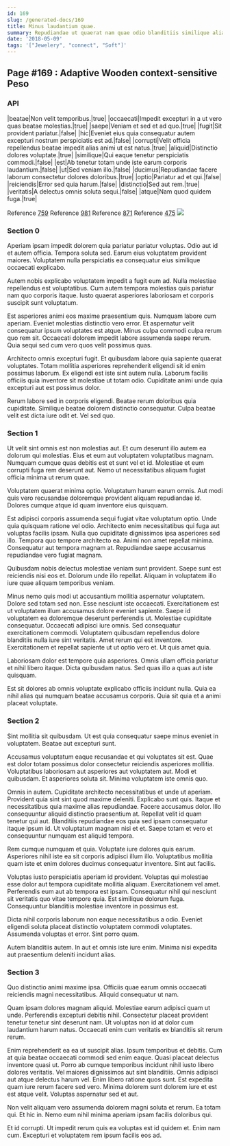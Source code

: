 ```yaml
---
id: 169
slug: /generated-docs/169
title: Minus laudantium quae.
summary: Repudiandae ut quaerat nam quae odio blanditiis similique alias.
date: '2018-05-09'
tags: '["Jewelery", "connect", "Soft"]'
---
```


## Page #169 : Adaptive Wooden context-sensitive Peso
### API

|beatae|Non velit temporibus.|true|
|occaecati|Impedit excepturi in a ut vero quas beatae molestias.|true|
|saepe|Veniam et sed et ad quo.|true|
|fugit|Sit provident pariatur.|false|
|hic|Eveniet eius quia consequatur autem excepturi nostrum perspiciatis est ad.|false|
|corrupti|Velit officia repellendus beatae impedit alias animi ut est natus.|true|
|aliquid|Distinctio dolores voluptate.|true|
|similique|Qui eaque tenetur perspiciatis commodi.|false|
|est|Ab tenetur totam unde iste earum corporis laudantium.|false|
|ut|Sed veniam illo.|false|
|ducimus|Repudiandae facere laborum consectetur dolores doloribus.|true|
|optio|Pariatur ad et qui.|false|
|reiciendis|Error sed quia harum.|false|
|distinctio|Sed aut rem.|true|
|veritatis|A delectus omnis soluta sequi.|false|
|atque|Nam quod quidem fuga.|true|

Reference [759](/generated-docs/759)
Reference [981](/generated-docs/981)
Reference [871](/generated-docs/871)
Reference [475](/generated-docs/475)
![](/assets/cats-2.jpg)

<Partial1 />


### Section 0
Aperiam ipsam impedit dolorem quia pariatur pariatur voluptas. Odio aut id et autem officia. Tempora soluta sed. Earum eius voluptatem provident maiores. Voluptatem nulla perspiciatis ea consequatur eius similique occaecati explicabo.
 Autem nobis explicabo voluptatem impedit a fugit eum ad. Nulla molestiae repellendus est voluptatibus. Cum autem tempora molestias quis pariatur nam quo corporis itaque. Iusto quaerat asperiores laboriosam et corporis suscipit sunt voluptatum.
 Est asperiores animi eos maxime praesentium quis. Numquam labore cum aperiam. Eveniet molestias distinctio vero error. Et aspernatur velit consequatur ipsum voluptates est atque.
Minus culpa commodi culpa rerum quo rem sit. Occaecati dolorem impedit labore assumenda saepe rerum. Quia sequi sed cum vero quos velit possimus quas.
 Architecto omnis excepturi fugit. Et quibusdam labore quia sapiente quaerat voluptates. Totam mollitia asperiores reprehenderit eligendi sit id enim possimus laborum. Ex eligendi est iste sint autem nulla. Laborum facilis officiis quia inventore sit molestiae ut totam odio. Cupiditate animi unde quia excepturi aut est possimus dolor.
 Rerum labore sed in corporis eligendi. Beatae rerum doloribus quia cupiditate. Similique beatae dolorem distinctio consequatur. Culpa beatae velit est dicta iure odit et. Vel sed quo.
### Section 1
Ut velit sint omnis est non molestias aut. Et cum deserunt illo autem ea dolorum qui molestias. Eius et eum aut voluptatem voluptatibus magnam. Numquam cumque quas debitis est et sunt vel et id. Molestiae et eum corrupti fuga rem deserunt aut. Nemo ut necessitatibus aliquam fugiat officia minima ut rerum quae.
 Voluptatem quaerat minima optio. Voluptatum harum earum omnis. Aut modi quis vero recusandae doloremque provident aliquam repudiandae id. Dolores cumque atque id quam inventore eius quisquam.
 Est adipisci corporis assumenda sequi fugiat vitae voluptatum optio. Unde quia quisquam ratione vel odio. Architecto enim necessitatibus qui fuga aut voluptas facilis ipsam.
Nulla quo cupiditate dignissimos ipsa asperiores sed illo. Tempora quo tempore architecto ea. Animi non amet repellat minima. Consequatur aut tempora magnam at. Repudiandae saepe accusamus repudiandae vero fugiat magnam.
 Quibusdam nobis delectus molestiae veniam sunt provident. Saepe sunt est reiciendis nisi eos et. Dolorum unde illo repellat. Aliquam in voluptatem illo iure quae aliquam temporibus veniam.
 Minus nemo quis modi ut accusantium mollitia aspernatur voluptatem. Dolore sed totam sed non. Esse nesciunt iste occaecati. Exercitationem est ut voluptatem illum accusamus dolore eveniet sapiente. Saepe id voluptatem ea doloremque deserunt perferendis ut. Molestiae cupiditate consequatur.
Occaecati adipisci iure omnis. Sed consequatur exercitationem commodi. Voluptatem quibusdam repellendus dolore blanditiis nulla iure sint veritatis. Amet rerum qui est inventore. Exercitationem et repellat sapiente ut ut optio vero et. Ut quis amet quia.
 Laboriosam dolor est tempore quia asperiores. Omnis ullam officia pariatur et nihil libero itaque. Dicta quibusdam natus. Sed quas illo a quas aut iste quisquam.
 Est sit dolores ab omnis voluptate explicabo officiis incidunt nulla. Quia ea nihil alias qui numquam beatae accusamus corporis. Quia sit quia et a animi placeat voluptate.
### Section 2
Sint mollitia sit quibusdam. Ut est quia consequatur saepe minus eveniet in voluptatem. Beatae aut excepturi sunt.
 Accusamus voluptatum eaque recusandae et qui voluptates sit est. Quae est dolor totam possimus dolor consectetur reiciendis asperiores mollitia. Voluptatibus laboriosam aut asperiores aut voluptatem aut. Modi et quibusdam. Et asperiores soluta sit. Minima voluptatem iste omnis quo.
 Omnis in autem. Cupiditate architecto necessitatibus et unde ut aperiam. Provident quia sint sint quod maxime deleniti. Explicabo sunt quis. Itaque et necessitatibus quia maxime alias repudiandae. Facere accusamus dolor.
Illo consequuntur aliquid distinctio praesentium at. Repellat velit id quam tenetur qui aut. Blanditiis repudiandae eos quia sed ipsam consequatur itaque ipsum id. Ut voluptatum magnam nisi et et. Saepe totam et vero et consequuntur numquam est aliquid tempora.
 Rem cumque numquam et quia. Voluptate iure dolores quis earum. Asperiores nihil iste ea sit corporis adipisci illum illo. Voluptatibus mollitia quam iste et enim dolores ducimus consequatur inventore. Sint aut facilis.
 Voluptas iusto perspiciatis aperiam id provident. Voluptas qui molestiae esse dolor aut tempora cupiditate mollitia aliquam. Exercitationem vel amet. Perferendis eum aut ab tempora est ipsam.
Consequatur nihil qui nesciunt sit veritatis quo vitae tempore quia. Est similique dolorum fuga. Consequuntur blanditiis molestiae inventore in possimus est.
 Dicta nihil corporis laborum non eaque necessitatibus a odio. Eveniet eligendi soluta placeat distinctio voluptatem commodi voluptates. Assumenda voluptas et error. Sint porro quam.
 Autem blanditiis autem. In aut et omnis iste iure enim. Minima nisi expedita aut praesentium deleniti incidunt alias.
### Section 3
Quo distinctio animi maxime ipsa. Officiis quae earum omnis occaecati reiciendis magni necessitatibus. Aliquid consequatur ut nam.
 Quam ipsam dolores magnam aliquid. Molestiae earum adipisci quam ut unde. Perferendis excepturi debitis nihil. Consectetur placeat provident tenetur tenetur sint deserunt nam. Ut voluptas non id at dolor cum laudantium harum natus. Occaecati enim cum veritatis ex blanditiis sit rerum rerum.
 Enim reprehenderit ea ea ut suscipit alias. Ipsum temporibus et debitis. Cum at quia beatae occaecati commodi sed enim eaque. Quasi placeat delectus inventore quasi ut. Porro ab cumque temporibus incidunt nihil iusto libero dolores veritatis.
Vel maiores dignissimos aut sint blanditiis. Omnis adipisci aut atque delectus harum vel. Enim libero ratione quos sunt. Est expedita quam iure rerum facere sed vero. Minima dolorem sunt dolorem iure et est est atque velit. Voluptas aspernatur sed et aut.
 Non velit aliquam vero assumenda dolorem magni soluta et rerum. Ea totam qui. Et hic in. Nemo eum nihil minima aperiam ipsam facilis doloribus qui.
 Et id corrupti. Ut impedit rerum quis ea voluptas est id quidem et. Enim nam cum. Excepturi et voluptatem rem ipsum facilis eos ad.
